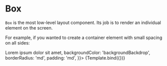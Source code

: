 

<Meta title="WIP/Layout/Box" component={Box} />


# Box

`Box` is the most low-level layout component. Its job is to render an individual element on the screen.

For example, if you wanted to create a container element with small spacing on all sides:

<Canvas>
  <Story
    name="Box"
    args={{
      children: <Text color="textPrimary">Lorem ipsum dolor sit amet</Text>,
      backgroundColor: 'backgroundBackdrop',
      borderRadius: 'md',
      padding: 'md',
    }}>
    {Template.bind({})}
  </Story>
</Canvas>

<ArgsTable story="Box" />
